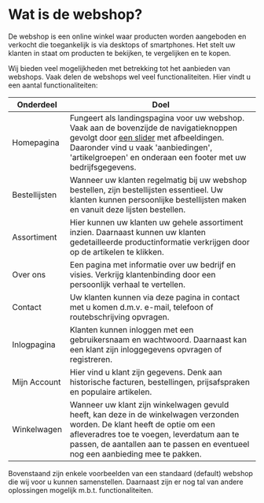 # Wat is de webshop?

De webshop is een online winkel waar producten worden aangeboden en verkocht die toegankelijk is via desktops of smartphones. 
Het stelt uw klanten in staat om producten te bekijken, te vergelijken en te kopen.

Wij bieden veel mogelijkheden met betrekking tot het aanbieden van webshops. Vaak delen de webshops wel veel functionaliteiten.
Hier vindt u een aantal functionaliteiten:

| Onderdeel | Doel |
| ----------- | ----------- |
| Homepagina | Fungeert als landingspagina voor uw webshop. Vaak aan de bovenzijde de navigatieknoppen gevolgt door [een slider](slider.mdx) met afbeeldingen. Daaronder vind u vaak 'aanbiedingen', 'artikelgroepen' en onderaan een footer met uw bedrijfsgegevens.|
| Bestellijsten | Wanneer uw klanten regelmatig bij uw webshop bestellen, zijn bestellijsten essentieel. Uw klanten kunnen persoonlijke bestellijsten maken en vanuit deze lijsten bestellen. |
| Assortiment | Hier kunnen uw klanten uw gehele assortiment inzien. Daarnaast kunnen uw klanten gedetailleerde productinformatie verkrijgen door op de artikelen te klikken.  |
| Over ons | Een pagina met informatie over uw bedrijf en visies. Verkrijg klantenbinding door een persoonlijk verhaal te vertellen. |
| Contact | Uw klanten kunnen via deze pagina in contact met u komen d.m.v. e-mail, telefoon of routebschrijving opvragen. |
| Inlogpagina | Klanten kunnen inloggen met een gebruikersnaam en wachtwoord. Daarnaast kan een klant zijn inloggegevens opvragen of registreren. |
| Mijn Account | Hier vind u klant zijn gegevens. Denk aan historische facturen, bestellingen, prijsafspraken en populaire artikelen. |
| Winkelwagen | Wanneer uw klant zijn winkelwagen gevuld heeft, kan deze in de winkelwagen verzonden worden. De klant heeft de optie om een afleveradres toe te voegen, leverdatum aan te passen, de aantallen aan te passen en eventueel nog een aanbieding mee te pakken. |

Bovenstaand zijn enkele voorbeelden van een standaard (default) webshop die wij voor u kunnen samenstellen.
Daarnaast zijn er nog tal van andere oplossingen mogelijk m.b.t. functionaliteiten.